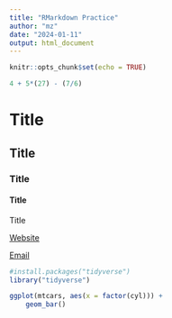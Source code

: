 ```yaml
---
title: "RMarkdown Practice"
author: "mz"
date: "2024-01-11"
output: html_document
---
```


```r
knitr::opts_chunk$set(echo = TRUE)
```

```r
4 + 5*(27) - (7/6)
```


# Title
## Title
### Title
#### Title
Title 

[Website](url)

[Email](email)

```r
#install.packages("tidyverse")
library("tidyverse")
```

```r
ggplot(mtcars, aes(x = factor(cyl))) +
    geom_bar()
```

